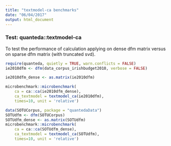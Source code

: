 ```yaml
---
title: "textmodel-ca benchmarks"
date: "06/04/2017"
output: html_document
---
```


### Test: quanteda::textmodel-ca 

To test the performance of calculation applying on dense dfm matrix versus on sparse dfm matrix (with truncated svd).

```r
require(quanteda, quietly = TRUE, warn.conflicts = FALSE)
ie2010dfm <- dfm(data_corpus_irishbudget2010, verbose = FALSE)

ie2010dfm_dense <- as.matrix(ie2010dfm)

microbenchmark::microbenchmark(
    ca = ca::ca(ie2010dfm_dense), 
    ca_textmodel = textmodel_ca(ie2010dfm),
    times=10, unit = 'relative')
```

```r
data(SOTUCorpus, package = "quantedaData")
SOTUdfm <- dfm(SOTUCorpus)
SOTUdfm_dense <- as.matrix(SOTUdfm)
microbenchmark::microbenchmark(
    ca = ca::ca(SOTUdfm_dense), 
    ca_textmodel = textmodel_ca(SOTUdfm),
    times=10, unit = 'relative')
```

    
